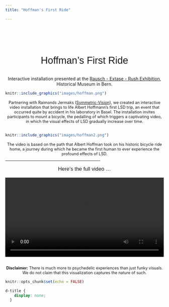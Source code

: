 ```yaml
---
title: "Hoffman's First Ride"

---
```



<div style="text-align: center; padding-top: 2em; font-size: 2.2em; font-family: 'Alata', sans-serif;">

Hoffman's First Ride

</div>

<div style="text-align: center; padding-top: 0em; font-size: 1em;">

Interactive installation presented at the <a href="https://www.bhm.ch/de/ausstellungen/wechselausstellungen/rausch-extase-rush">Rausch - Extase - Rush Exhibition</a>,  <br> Historical Museum in Bern.


</div>



```r
knitr::include_graphics("images/hoffman.png")

```

<div style="text-align: center;font-size: .9em;">

Partnering with Raimonds Jermaks (<a href="https://www.symmetric-vision.xyz/">Symmetric-Vision</a>), we created an interactive video installation that brings to life Albert Hoffmann's first LSD trip, an event that occurred quite by accident in his laboratory in Basel. The installation invites participants to mount a bicycle, the pedalling of which triggers a captivating video, in which the visual effects of LSD gradually increase over time. <br><br>

</div>
<!-- <br style="line-height:10%;" /> -->

```r
knitr::include_graphics("images/hoffman2.png")

```

<div style="text-align: center; padding-top: 0em; font-size: .9em;">

The video is based on the path that Albert Hoffman took on his historic bicycle ride home, a journey during which he became the first human to ever experience the profound effects of LSD. 
</div>

<hr style="width:60%;">


<div style="text-align: center; padding-top: 0em; font-size: 1.2em; font-family: 'Alata', sans-serif;">
Here's the full video ...
</div>



<video width="100%" controls>
  <source src="videos/Ride_v4.mp4" type="video/mp4"> </video>


<div style="text-align: center; font-size: .9em;">
<br>
<strong>Disclaimer:</strong> There is much more to psychedelic experiences than just funky visuals. We do not claim that this visualization captures the nature of such. 
</div>




```r
knitr::opts_chunk$set(echo = FALSE)
```

```css
d-title {
    display: none;
  }
```



